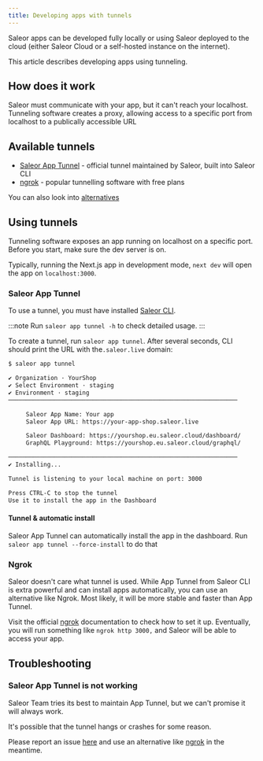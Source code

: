 ```yaml
---
title: Developing apps with tunnels
---
```


Saleor apps can be developed fully locally or using Saleor deployed to the cloud (either Saleor Cloud or a self-hosted instance on the internet).

This article describes developing apps using tunneling.

## How does it work

Saleor must communicate with your app, but it can't reach your localhost. Tunneling software creates a proxy,
allowing access to a specific port from localhost to a publically accessible URL

<!-- Consider diagram -->

## Available tunnels

- [Saleor App Tunnel](#saleor-app-tunnel) - official tunnel maintained by Saleor, built into Saleor CLI
- [ngrok](https://ngrok.com/) - popular tunnelling software with free plans

You can also look into [alternatives](https://github.com/anderspitman/awesome-tunneling)

## Using tunnels

Tunneling software exposes an app running on localhost on a specific port. Before you start, make sure the dev server is on.

Typically, running the Next.js app in development mode, `next dev` will open the app on `localhost:3000`.

### Saleor App Tunnel

To use a tunnel, you must have installed [Saleor CLI](https://www.npmjs.com/package/@saleor/cli).

:::note
Run `saleor app tunnel -h` to check detailed usage.
:::

To create a tunnel, run `saleor app tunnel`. After several seconds, CLI should print the URL with the`.saleor.live` domain:

```bash
$ saleor app tunnel

✔ Organization · YourShop
✔ Select Environment · staging
✔ Environment · staging
─────────────────────────────────────────────────────────────────

     Saleor App Name: Your app
     Saleor App URL: https://your-app-shop.saleor.live

     Saleor Dashboard: https://yourshop.eu.saleor.cloud/dashboard/
     GraphQL Playground: https://yourshop.eu.saleor.cloud/graphql/

─────────────────────────────────────────────────────────────────
✔ Installing...

Tunnel is listening to your local machine on port: 3000

Press CTRL-C to stop the tunnel
Use it to install the app in the Dashboard

```

#### Tunnel & automatic install

Saleor App Tunnel can automatically install the app in the dashboard. Run `saleor app tunnel --force-install` to do that

### Ngrok

Saleor doesn't care what tunnel is used. While App Tunnel from Saleor CLI is extra powerful and can install apps automatically,
you can use an alternative like Ngrok. Most likely, it will be more stable and faster than App Tunnel.

Visit the official [ngrok](https://ngrok.com/) documentation to check how to set it up.
Eventually, you will run something like `ngrok http 3000,` and Saleor will be able to access your app.

## Troubleshooting

### Saleor App Tunnel is not working

Saleor Team tries its best to maintain App Tunnel, but we can't promise it will always work.

It's possible that the tunnel hangs or crashes for some reason.

Please report an issue [here](https://github.com/saleor/saleor-cli/issues/new?assignees=&labels=bug,tunnel&template=cli-bug-report.md&title=)
and use an alternative like [ngrok](#ngrok) in the meantime.
